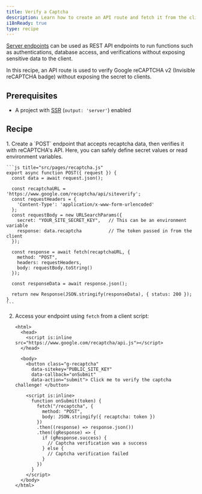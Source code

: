 ```yaml
---
title: Verify a Captcha
description: Learn how to create an API route and fetch it from the client.
i18nReady: true
type: recipe
---
```


[Server endpoints](/en/guides/endpoints/#server-endpoints-api-routes) can be used as REST API endpoints to run functions such as authentications, database access, and verifications without exposing sensitive data to the client.

In this recipe, an API route is used to verify Google reCAPTCHA v2 (Invisible reCAPTCHA badge) without exposing the secret to clients. 

## Prerequisites

- A project with [SSR](/en/guides/on-demand-rendering/) (`output: 'server'`) enabled

## Recipe

<Steps>
1. Create a `POST` endpoint that accepts recaptcha data, then verifies it with reCAPTCHA's API. Here, you can safely define secret values or read environment variables.

    ```js title="src/pages/recaptcha.js"
    export async function POST({ request }) {
      const data = await request.json();

      const recaptchaURL = 'https://www.google.com/recaptcha/api/siteverify';
      const requestHeaders = {
        'Content-Type': 'application/x-www-form-urlencoded'
      };
      const requestBody = new URLSearchParams({
        secret: "YOUR_SITE_SECRET_KEY",   // This can be an environment variable
        response: data.recaptcha          // The token passed in from the client
      });

      const response = await fetch(recaptchaURL, {
        method: "POST",
        headers: requestHeaders,
        body: requestBody.toString()
      });

      const responseData = await response.json();

      return new Response(JSON.stringify(responseData), { status: 200 });
    }
    ```

2. Access your endpoint using `fetch` from a client script:

    ```astro title="src/pages/index.astro"
    <html>
      <head>
        <script is:inline src="https://www.google.com/recaptcha/api.js"></script>
      </head>

      <body>
        <button class="g-recaptcha" 
          data-sitekey="PUBLIC_SITE_KEY" 
          data-callback="onSubmit" 
          data-action="submit"> Click me to verify the captcha challenge! </button>

        <script is:inline>
          function onSubmit(token) {
            fetch("/recaptcha", {
              method: "POST",
              body: JSON.stringify({ recaptcha: token })
            })
            .then((response) => response.json())
            .then((gResponse) => {
              if (gResponse.success) {
                // Captcha verification was a success
              } else {
                // Captcha verification failed
              }
            })
          }
        </script>
      </body>
    </html>
    ```
</Steps>
